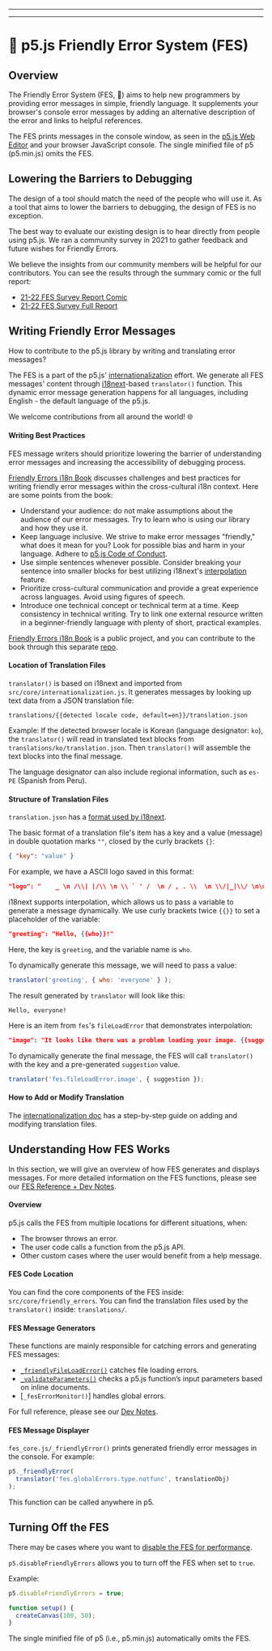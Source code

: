 
---

---
# 🌸 p5.js Friendly Error System (FES)

## Overview

The Friendly Error System (FES, 🌸) aims to help new programmers by providing error messages in simple, friendly language. It supplements your browser's console error messages by adding an alternative description of the error and links to helpful references.

The FES prints messages in the console window, as seen in the [p5.js Web Editor] and your browser JavaScript console. The single minified file of p5 (p5.min.js) omits the FES.

[p5.js Web Editor]: https://editor.p5js.org/

## Lowering the Barriers to Debugging
The design of a tool should match the need of the people who will use it. As a tool that aims to lower the barriers to debugging, the design of FES is no exception.

The best way to evaluate our existing design is to hear directly from people using p5.js. We ran a community survey in 2021 to gather feedback and future wishes for Friendly Errors.

We believe the insights from our community members will be helpful for our contributors. You can see the results through the summary comic or the full report:
* [21-22 FES Survey Report Comic]
* [21-22 FES Survey Full Report]


[21-22 FES Survey Report Comic]: https://almchung.github.io/p5jsFESsurvey/
[21-22 FES Survey Full Report]: https://observablehq.com/@almchung/p5-fes-21-survey

## Writing Friendly Error Messages

How to contribute to the p5.js library by writing and translating error messages?

The FES is a part of the p5.js' [internationalization] effort. We generate all FES messages' content through [i18next]-based `translator()` function. This dynamic error message generation happens for all languages, including English - the default language of the p5.js.

We welcome contributions from all around the world! 🌐

[internationalization]: https://github.com/processing/p5.js/blob/main/contributor_docs/internationalization.md
[i18next]: https://www.i18next.com/


#### Writing Best Practices

FES message writers should prioritize lowering the barrier of understanding error messages and increasing the accessibility of debugging process.

[Friendly Errors i18n Book] discusses challenges and best practices for writing friendly error messages within the cross-cultural i18n context. Here are some points from the book:

* Understand your audience: do not make assumptions about the audience of our error messages. Try to learn who is using our library and how they use it.
* Keep language inclusive. We strive to make error messages "friendly," what does it mean for you? Look for possible bias and harm in your language. Adhere to [p5.js Code of Conduct].
* Use simple sentences whenever possible. Consider breaking your sentence into smaller blocks for best utilizing i18next's [interpolation] feature.
* Prioritize cross-cultural communication and provide a great experience across languages. Avoid using figures of speech.
* Introduce one technical concept or technical term at a time. Keep consistency in technical writing. Try to link one external resource written in a beginner-friendly language with plenty of short, practical examples.

[Friendly Errors i18n Book]: https://almchung.github.io/p5-fes-i18n-book/
[interpolation]: https://www.i18next.com/translation-function/interpolation
[p5.js Code of Conduct]: https://github.com/processing/p5.js/blob/main/CODE_OF_CONDUCT.md#p5js-code-of-conduct
[expert blind spots]: https://tilt.colostate.edu/TipsAndGuides/Tip/181

[Friendly Errors i18n Book] is a public project, and you can contribute to the book through this separate [repo].

[repo]: https://github.com/almchung/p5-fes-i18n-book
#### Location of Translation Files

`translator()` is based on i18next and imported from `src/core/internationalization.js`. It generates messages by looking up text data from a JSON translation file:
```
translations/{{detected locale code, default=en}}/translation.json
```

Example:
If the detected browser locale is Korean (language designator: `ko`), the `translator()` will read in translated text blocks from `translations/ko/translation.json`. Then `translator()` will assemble the text blocks into the final message.

The language designator can also include regional information, such as `es-PE` (Spanish from Peru).

#### Structure of Translation Files
`translation.json` has a [format used by i18next](https://www.i18next.com/misc/json-format).

The basic format of a translation file's item has a key and a value (message) in double quotation marks `""`, closed by the curly brackets `{}`:
```json
{ "key": "value" }
```
For example, we have a ASCII logo saved in this format:
```json
"logo": "    _ \n /\\| |/\\ \n \\ ` ' /  \n / , . \\  \n \\/|_|\\/ \n\n"
```
i18next supports interpolation, which allows us to pass a variable to generate a message dynamically. We use curly brackets twice `{{}}` to set a placeholder of the variable:
```json
"greeting": "Hello, {{who}}!"
```
Here, the key is `greeting`, and the variable name is `who`.

To dynamically generate this message, we will need to pass a value:
```JavaScript
translator('greeting', { who: 'everyone' } );
```
The result generated by `translator` will look like this:
```
Hello, everyone!
```

Here is an item from `fes`'s `fileLoadError` that demonstrates interpolation:
```json
"image": "It looks like there was a problem loading your image. {{suggestion}}"
```
To dynamically generate the final message, the FES will call `translator()` with the key and a pre-generated `suggestion` value.
```JavaScript
translator('fes.fileLoadError.image', { suggestion });
```

#### How to Add or Modify Translation

The [internationalization doc] has a step-by-step guide on adding and modifying translation files.

[internationalization doc]: https://github.com/processing/p5.js/blob/main/contributor_docs/internationalization.md


## Understanding How FES Works
In this section, we will give an overview of how FES generates and displays messages. For more detailed information on the FES functions, please see our [FES Reference + Dev Notes].

[FES Reference + Dev Notes]: https://github.com/processing/p5.js/tree/main/src/core/friendly_errors#fes-reference-and-notes-from-developers


#### Overview
p5.js calls the FES from multiple locations for different situations, when:
* The browser throws an error.
* The user code calls a function from the p5.js API.
* Other custom cases where the user would benefit from a help message.

#### FES Code Location
You can find the core components of the FES inside:
`src/core/friendly_errors`.
You can find the translation files used by the `translator()` inside:
`translations/`.

#### FES Message Generators
These functions are mainly responsible for catching errors and generating FES messages:
* [`_friendlyFileLoadError()`] catches file loading errors.
* [`_validateParameters()`] checks a p5.js function’s input parameters based on inline documents.
* [`_fesErrorMonitor()`] handles global errors.

For full reference, please see our [Dev Notes].

[`_friendlyFileLoadError()`]: https://github.com/processing/p5.js/blob/main/contributor_docs/fes_reference_dev_notes.md#_friendlyfileloaderror
[`_validateParameters()`]: https://github.com/processing/p5.js/blob/main/contributor_docs/fes_reference_dev_notes.md#validateparameters
[`_fesErrorMontitor()`]: https://github.com/processing/p5.js/blob/main/contributor_docs/fes_reference_dev_notes.md#feserrormonitor
[Dev Notes]: https://github.com/processing/p5.js/blob/main/contributor_docs/fes_reference_dev_notes.md


#### FES Message Displayer
`fes_core.js/_friendlyError()` prints generated friendly error messages in the console. For example:

```JavaScript
p5._friendlyError(
  translator('fes.globalErrors.type.notfunc', translationObj)
);
```
This function can be called anywhere in p5.

## Turning Off the FES
There may be cases where you want to [disable the FES for performance].

`p5.disableFriendlyErrors` allows you to turn off the FES when set to `true`.

Example:
```JavaScript
p5.disableFriendlyErrors = true;

function setup() {
  createCanvas(100, 50);
}
```

The single minified file of p5 (i.e., p5.min.js) automatically omits the FES.

[disable the FES for performance]: https://github.com/processing/p5.js/wiki/Optimizing-p5.js-Code-for-Performance#disable-the-friendly-error-system-fes

  